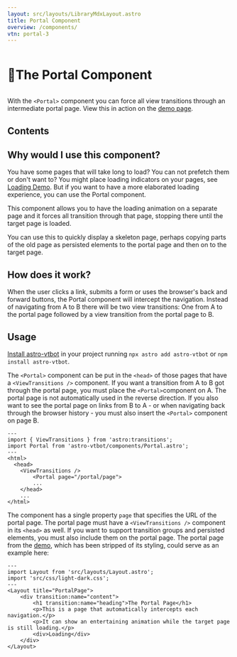 ```yaml
---
layout: src/layouts/LibraryMdxLayout.astro
title: Portal Component
overview: /components/
vtn: portal-3
---
```


<h1 style="display: inline-block; view-transition-name: portal-1"><span style="display:inline-block; view-transition-name:portal-2">🚪</span>The Portal Component</h1>

With the `<Portal>` component you can force all view transitions through an intermediate portal page. View this in action on the <a href="/portal/one/" data-astro-reload>demo page</a>.

## Contents

## Why would I use this component?

You have some pages that will take long to load? You can not prefetch them or don't want to? You might place loading indicators on your pages, see [Loading Demo](https://events-3bg.pages.dev/loading/one/). But if you want to have a more elaborated loading experience, you can use the Portal component.

This component allows you to have the loading animation on a separate page and it forces all transition through that page, stopping there until the target page is loaded.

You can use this to quickly display a skeleton page, perhaps copying parts of the old page as persisted elements to the portal page and then on to the target page.

## How does it work?

When the user clicks a link, submits a form or uses the browser's back and forward buttons, the Portal component will intercept the navigation. Instead of navigating from A to B there will be two view transitions: One from A to the portal page followed by a view transition from the portal page to B.

## Usage

[Install astro-vtbot](../Installation/) in your project running `npx astro add astro-vtbot` or `npm install astro-vtbot`.

The `<Portal>` component can be put in the `<head>` of those pages that have a `<ViewTransitions />` component. If you want a transition from A to B got through the portal page, you must place the `<Portal>`component on A. The portal page is not automatically used in the reverse direction. If you also want to see the portal page on links from B to A - or when navigating back through the browser history - you must also insert the `<Portal>` component on page B.

```astro title="MyLayout.astro"
---
import { ViewTransitions } from 'astro:transitions';
import Portal from 'astro-vtbot/components/Portal.astro';
---
<html>
  <head>
    <ViewTransitions />
		<Portal page="/portal/page">
		...
	</head>
	...
</html>
```
The component has a single property `page` that specifies the URL of the portal page. The portal page must have a `<ViewTransitions />` component in its `<head>` as well. If you want to support transition groups and persisted elements, you must also include them on the portal page. The portal page from the [demo](/portal/one/), which has been stripped of its styling, could serve as an example here:

```astro title="/portal/page.astro"
---
import Layout from 'src/layouts/Layout.astro';
import 'src/css/light-dark.css';
---
<Layout title="PortalPage">
	<div transition:name="content">
		<h1 transition:name="heading">The Portal Page</h1>
		<p>This is a page that automatically intercepts each navigation.</p>
		<p>It can show an entertaining animation while the target page is still loading.</p>
		<div>Loading</div>
	</div>
</Layout>
```
